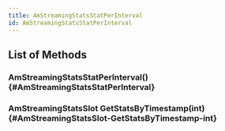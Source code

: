 ```yaml
---
title: AmStreamingStatsStatPerInterval
id: AmStreamingStatsStatPerInterval
---
```


## List of Methods

### AmStreamingStatsStatPerInterval() {#AmStreamingStatsStatPerInterval}

### AmStreamingStatsSlot GetStatsByTimestamp(int) {#AmStreamingStatsSlot-GetStatsByTimestamp-int}

